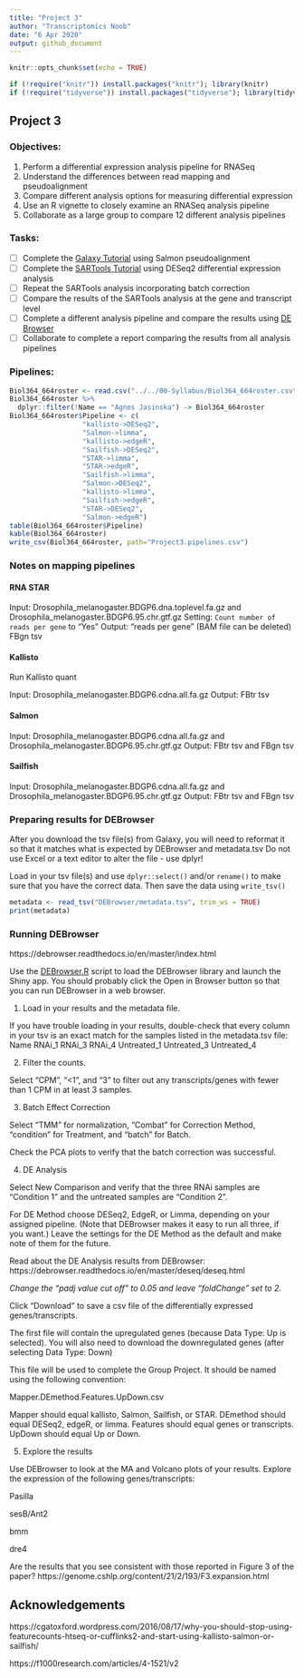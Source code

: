 ```yaml
---
title: "Project 3"
author: "Transcriptomics Noob"
date: "6 Apr 2020"
output: github_document
---
```


```r
knitr::opts_chunk$set(echo = TRUE)
```

```r
if (!require("knitr")) install.packages("knitr"); library(knitr)
if (!require("tidyverse")) install.packages("tidyverse"); library(tidyverse) # Load tidyverse last
```

## Project 3

### Objectives:

1. Perform a differential expression analysis pipeline for RNASeq
2. Understand the differences between read mapping and pseudoalignment
3. Compare different analysis options for measuring differential expression
4. Use an R vignette to closely examine an RNASeq analysis pipeline
5. Collaborate as a large group to compare 12 different analysis pipelines

### Tasks:

- [ ]  Complete the [Galaxy Tutorial](1-Galaxy.md) using Salmon pseudoalignment
- [ ]  Complete the [SARTools Tutorial](2-SARTools.md) using DESeq2 differential expression analysis
- [ ]  Repeat the SARTools analysis incorporating batch correction
- [ ]  Compare the results of the SARTools analysis at the gene and transcript level
- [ ]  Complete a different analysis pipeline and compare the results using [DE Browser](DEBrowser/DEBrowser.R)
- [ ]  Collaborate to complete a report comparing the results from all analysis pipelines

### Pipelines:

```r

Biol364_664roster <- read.csv("../../00-Syllabus/Biol364_664roster.csv", stringsAsFactors=FALSE)
Biol364_664roster %>% 
  dplyr::filter(!Name == "Agnes Jasinska") -> Biol364_664roster
Biol364_664roster$Pipeline <- c(
                  "kallisto->DESeq2",
                  "Salmon->limma",
                  "kallisto->edgeR",
                  "Sailfish->DESeq2",
                  "STAR->limma",
                  "STAR->edgeR",
                  "Sailfish->limma",
                  "Salmon->DESeq2",
                  "kallisto->limma",
                  "Sailfish->edgeR",
                  "STAR->DESeq2",
                  "Salmon->edgeR")
table(Biol364_664roster$Pipeline)
kable(Biol364_664roster)
write_csv(Biol364_664roster, path="Project3.pipelines.csv")
```

### Notes on mapping pipelines

#### RNA STAR

Input: Drosophila_melanogaster.BDGP6.dna.toplevel.fa.gz and Drosophila_melanogaster.BDGP6.95.chr.gtf.gz
Setting: `Count number of reads per gene` to "Yes"
Output: "reads per gene" (BAM file can be deleted) FBgn tsv

#### Kallisto

Run Kallisto quant

Input: Drosophila_melanogaster.BDGP6.cdna.all.fa.gz
Output: FBtr tsv

#### Salmon

Input: Drosophila_melanogaster.BDGP6.cdna.all.fa.gz and Drosophila_melanogaster.BDGP6.95.chr.gtf.gz
Output: FBtr tsv and FBgn tsv

#### Sailfish

Input: Drosophila_melanogaster.BDGP6.cdna.all.fa.gz and Drosophila_melanogaster.BDGP6.95.chr.gtf.gz
Output: FBtr tsv and FBgn tsv

### Preparing results for DEBrowser

After you download the tsv file(s) from Galaxy, you will need to reformat it so that it matches what is expected by DEBrowser and metadata.tsv
Do not use Excel or a text editor to alter the file - use dplyr!

Load in your tsv file(s) and use `dplyr::select()` and/or `rename()` to make sure that you have the correct data. 
Then save the data using `write_tsv()`

```r
metadata <- read_tsv("DEBrowser/metadata.tsv", trim_ws = TRUE)
print(metadata)


```

### Running DEBrowser

https://debrowser.readthedocs.io/en/master/index.html

Use the [DEBrowser.R](DEBRowser/DEBrowser.R) script to load the DEBrowser library and launch the Shiny app. 
You should probably click the Open in Browser button so that you can run DEBrowser in a web browser.

1. Load in your results and the metadata file.

If you have trouble loading in your results, double-check that every column in your tsv is an exact match for the samples listed in the metadata.tsv file:
Name	RNAi_1	RNAi_3	RNAi_4	Untreated_1	Untreated_3	Untreated_4

2. Filter the counts.

Select "CPM", "<1", and "3" to filter out any transcripts/genes with fewer than 1 CPM in at least 3 samples.

3. Batch Effect Correction

Select "TMM" for normalization, "Combat" for Correction Method, "condition" for Treatment, and "batch" for Batch.

Check the PCA plots to verify that the batch correction was successful.

4. DE Analysis

Select New Comparison and verify that the three RNAi samples are "Condition 1" and the untreated samples are "Condition 2".

For DE Method choose DESeq2, EdgeR, or Limma, depending on your assigned pipeline. 
(Note that DEBrowser makes it easy to run all three, if you want.)
Leave the settings for the DE Method as the default and make note of them for the future.

Read about the DE Analysis results from DEBrowser: https://debrowser.readthedocs.io/en/master/deseq/deseq.html

*Change the "padj value cut off" to 0.05 and leave "foldChange" set to 2.*

Click "Download" to save a csv file of the differentially expressed genes/transcripts. 

The first file will contain the upregulated genes (because Data Type: Up is selected).
You will also need to download the downregulated genes (after selecting Data Type: Down)

This file will be used to complete the Group Project. 
It should be named using the following convention:

Mapper.DEmethod.Features.UpDown.csv

Mapper should equal kallisto, Salmon, Sailfish, or STAR.
DEmethod should equal DESeq2, edgeR, or limma.
Features should equal genes or transcripts.
UpDown should equal Up or Down.

5. Explore the results

Use DEBrowser to look at the MA and Volcano plots of your results. 
Explore the expression of the following genes/transcripts:

Pasilla

sesB/Ant2

bmm

dre4

Are the results that you see consistent with those reported in Figure 3 of the paper? https://genome.cshlp.org/content/21/2/193/F3.expansion.html


## Acknowledgements

https://cgatoxford.wordpress.com/2016/08/17/why-you-should-stop-using-featurecounts-htseq-or-cufflinks2-and-start-using-kallisto-salmon-or-sailfish/

https://f1000research.com/articles/4-1521/v2